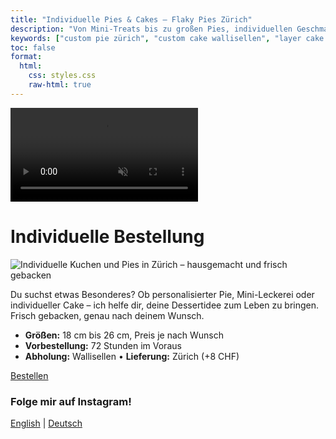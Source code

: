 ```yaml
---
title: "Individuelle Pies & Cakes – Flaky Pies Zürich"
description: "Von Mini-Treats bis zu großen Pies, individuellen Geschmacksrichtungen und Kuchen – frisch auf Bestellung für jeden Anlass gebacken."
keywords: ["custom pie zürich", "custom cake wallisellen", "layer cake zürich", "cheesecake zürich", "brownies zürich", "blondies zürich", "american dessert bestellen zürich", "personalisierte bäckerei schweiz", "pies auf bestellung zürich", "handgemachte kuchen zürich"]
toc: false
format:
  html:
    css: styles.css
    raw-html: true 
---
```

<!-- Desktop background video -->
<div class="background-video-container">
  <video autoplay muted loop playsinline>
    <source src="../Backgroundrotating.mp4" type="video/mp4">
  </video>
</div>

# Individuelle Bestellung

<div class="pie-layout">

<img src="images/Custom-order-cake-pie-zurich.jpeg"
       alt="Individuelle Kuchen und Pies in Zürich – hausgemacht und frisch gebacken"
       class="pie-photo" loading="lazy">

<div class="pie-text">
<p>
      Du suchst etwas Besonderes? Ob personalisierter Pie, Mini-Leckerei oder individueller Cake – ich helfe dir, deine Dessertidee zum Leben zu bringen. Frisch gebacken, genau nach deinem Wunsch.
</p>
<ul>
<li><strong>Größen:</strong> 18 cm bis 26 cm, Preis je nach Wunsch</li>
<li><strong>Vorbestellung:</strong> 72 Stunden im Voraus</li>
<li><strong>Abholung:</strong> Wallisellen • <strong>Lieferung:</strong> Zürich (+8 CHF)</li>
</ul>
<div class="nav-button">
  <a href="order-pies-zurich.qmd" class="btn-link">Bestellen</a>
</div>
</div>

</div>



<div class="content-overlay">



<script type="application/ld+json">
{
  "@context": "https://schema.org",
  "@type": "Bakery",
  "name": "Flaky",
  "image": "https://yourdomain.com/logo_website.png",
  "address": {
    "@type": "PostalAddress",
    "addressLocality": "Zürich",
    "addressCountry": "CH"
  },
  "servesCuisine": "Amerikanische Desserts",
  "url": "https://yourdomain.com",
  "description": "Flaky ist eine kleine, hausbasierte Bäckerei in Zürich, die handgemachte amerikanische Pies wie Pumpkin Pie, Cinnamon Apple Crumble und Pecan Pie backt."
}
</script>

<div class="social-center">
  <h3 class="social-heading">Folge mir auf Instagram!</h3>
  <a href="https://www.instagram.com/flakypieshop" target="_blank" class="social-link">
    <i class="fab fa-instagram"></i>
  </a>
</div>



<div class="language-switch">
  <a href="../custom-pie-cake-zurich.html">English</a> |
  <a href="custom-pie-cake-zurich.html">Deutsch</a>
</div>



<div class="footer-heart">
  <i class="fas fa-heart"></i>
</div>


<script>
document.addEventListener("DOMContentLoaded", function() {
  const navLinks = document.querySelectorAll('.navbar-nav .nav-link');
  const navbarCollapse = document.querySelector('.navbar-collapse');

  navLinks.forEach(function(link) {
    link.addEventListener('click', function() {
      if (navbarCollapse.classList.contains('show')) {
        // Menü einklappen
        const collapse = new bootstrap.Collapse(navbarCollapse);
        collapse.hide();
      }
    });
  });
});
</script>
